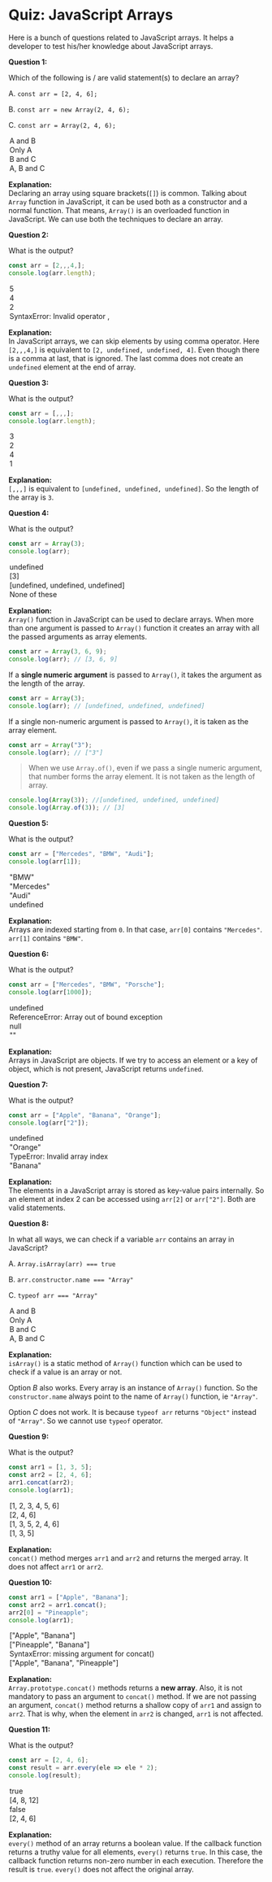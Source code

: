 
<Layout>
<SEO title="Quiz: JavaScript Arrays" />
<JSLayout>

# Quiz: JavaScript Arrays

Here is a bunch of questions related to JavaScript arrays. It helps a developer to test his/her knowledge about JavaScript arrays.

<QuestionItem>

<Question>

**Question 1:**

Which of the following is / are valid statement(s) to declare an array?

A. `const arr = [2, 4, 6];`

B. `const arr = new Array(2, 4, 6);`

C. `const arr = Array(2, 4, 6);`

</Question>

<Option>

A and B

</Option>
<Option>

Only A

</Option>
<Option>

B and C

</Option>
<Option isAnswer="yes">

A, B and C

</Option>

<Explanation>

**Explanation:** <br/>
Declaring an array using square brackets(`[]`) is common. Talking about `Array` function in JavaScript, it can be used both as a constructor and a normal function. That means, `Array()` is an overloaded function in JavaScript. We can use both the techniques to declare an array.

</Explanation>
</QuestionItem>

<Divider />

<QuestionItem>

<Question>

**Question 2:**

What is the output?

```javascript
const arr = [2,,,4,];
console.log(arr.length);
```

</Question>

<Option>

`5`

</Option>
<Option isAnswer="yes">

`4`

</Option>
<Option>

`2`

</Option>
<Option>

`SyntaxError: Invalid operator ,`

</Option>

<Explanation>

**Explanation:** <br/>
In JavaScript arrays, we can skip elements by using comma operator. Here `[2,,,4,]` is equivalent to `[2, undefined, undefined, 4]`. Even though there is a comma at last, that is ignored. The last comma does not create an `undefined` element at the end of array.

</Explanation>
</QuestionItem>

<Divider />

<QuestionItem>

<Question>

**Question 3:**

What is the output?

```javascript
const arr = [,,,];
console.log(arr.length);
```

</Question>

<Option isAnswer="yes">

`3`

</Option>
<Option>

`2`

</Option>
<Option>

`4`

</Option>
<Option>

`1`

</Option>

<Explanation>

**Explanation:** <br/>
`[,,,]` is equivalent to `[undefined, undefined, undefined]`. So the length of the array is `3`.

</Explanation>
</QuestionItem>

<Divider />

<QuestionItem>

<Question>

**Question 4:**

What is the output?

```javascript
const arr = Array(3);
console.log(arr);
```

</Question>

<Option>

`undefined`

</Option>
<Option>

`[3]`

</Option>
<Option isAnswer="yes">

`[undefined, undefined, undefined]`

</Option>
<Option>

None of these

</Option>

<Explanation>

**Explanation:** <br/>
`Array()` function in JavaScript can be used to declare arrays. When more than one argument is passed to `Array()` function it creates an array with all the passed arguments as array elements.

```javascript
const arr = Array(3, 6, 9);
console.log(arr); // [3, 6, 9]
```

If a **single numeric argument** is passed to `Array()`, it takes the argument as the length of the array.

```javascript
const arr = Array(3);
console.log(arr); // [undefined, undefined, undefined]
```

If a single non-numeric argument is passed to `Array()`, it is taken as the array element.

```javascript
const arr = Array("3");
console.log(arr); // ["3"]
```

> When we use `Array.of()`, even if we pass a single numeric argument, that number forms the array element. It is not taken as the length of array.

```javascript
console.log(Array(3)); //[undefined, undefined, undefined]
console.log(Array.of(3)); // [3]
```

</Explanation>
</QuestionItem>

<Divider />

<QuestionItem>

<Question>

**Question 5:**

What is the output?

```javascript
const arr = ["Mercedes", "BMW", "Audi"];
console.log(arr[1]);
```

</Question>

<Option isAnswer="yes">

`"BMW"`

</Option>
<Option>

`"Mercedes"`

</Option>
<Option>

`"Audi"`

</Option>
<Option>

`undefined`

</Option>

<Explanation>

**Explanation:** <br/>
Arrays are indexed starting from `0`. In that case, `arr[0]` contains `"Mercedes"`. `arr[1]` contains `"BMW"`.

</Explanation>
</QuestionItem>

<Divider />

<QuestionItem>

<Question>

**Question 6:**

What is the output?

```javascript
const arr = ["Mercedes", "BMW", "Porsche"];
console.log(arr[1000]);
```

</Question>

<Option isAnswer="yes">

`undefined`

</Option>
<Option>

`ReferenceError: Array out of bound exception`

</Option>
<Option>

`null`

</Option>
<Option>

`""`

</Option>

<Explanation>

**Explanation:** <br/>
Arrays in JavaScript are objects. If we try to access an element or a key of object, which is not present, JavaScript returns `undefined`.

</Explanation>
</QuestionItem>

<Divider />

<QuestionItem>

<Question>

**Question 7:**

What is the output?

```javascript
const arr = ["Apple", "Banana", "Orange"];
console.log(arr["2"]);
```

</Question>

<Option>

`undefined`

</Option>
<Option isAnswer="yes">

`"Orange"`

</Option>
<Option>

`TypeError: Invalid array index`

</Option>
<Option>

`"Banana"`

</Option>

<Explanation>

**Explanation:** <br/>
The elements in a JavaScript array is stored as key-value pairs internally. So an element at index 2 can be accessed using `arr[2]` or `arr["2"]`. Both are valid statements.

</Explanation>
</QuestionItem>

<Divider />

<QuestionItem>

<Question>

**Question 8:**

In what all ways, we can check if a variable `arr` contains an array in JavaScript?

A. `Array.isArray(arr) === true`

B. `arr.constructor.name === "Array"`

C. `typeof arr === "Array"`

</Question>

<Option isAnswer="yes">

A and B

</Option>
<Option>

Only A

</Option>
<Option>

B and C

</Option>
<Option>

A, B and C

</Option>

<Explanation>

**Explanation:** <br/>
`isArray()` is a static method of `Array()` function which can be used to check if a value is an array or not.

Option _B_ also works. Every array is an instance of `Array()` function. So the `constructor.name` always point to the name of `Array()` function, ie `"Array"`.

Option _C_ does not work. It is because `typeof arr` returns `"Object"` instead of `"Array"`. So we cannot use `typeof` operator.

</Explanation>
</QuestionItem>

<Divider />

<QuestionItem>

<Question>

**Question 9:**

What is the output?

```javascript
const arr1 = [1, 3, 5];
const arr2 = [2, 4, 6];
arr1.concat(arr2);
console.log(arr1);
```

</Question>

<Option>

`[1, 2, 3, 4, 5, 6]`

</Option>
<Option>

`[2, 4, 6]`

</Option>
<Option>

`[1, 3, 5, 2, 4, 6]`

</Option>
<Option isAnswer="yes">

`[1, 3, 5]`

</Option>

<Explanation>

**Explanation:** <br/>
`concat()` method merges `arr1` and `arr2` and returns the merged array. It does not affect `arr1` or `arr2`.

</Explanation>
</QuestionItem>

<Divider />

<QuestionItem>

<Question>

**Question 10:**

```javascript
const arr1 = ["Apple", "Banana"];
const arr2 = arr1.concat();
arr2[0] = "Pineapple";
console.log(arr1);
```

</Question>

<Option isAnswer="yes">

`["Apple", "Banana"]`

</Option>
<Option>

`["Pineapple", "Banana"]`

</Option>
<Option>

`SyntaxError: missing argument for concat()`

</Option>
<Option>

`["Apple", "Banana", "Pineapple"]`

</Option>

<Explanation>

**Explanation:** <br/>
`Array.prototype.concat()` methods returns a **new array**. Also, it is not mandatory to pass an argument to `concat()` method. If we are not passing an argument, `concat()` method returns a shallow copy of `arr1` and assign to `arr2`. That is why, when the element in `arr2` is changed, `arr1` is not affected.

</Explanation>
</QuestionItem>

<Divider />

<QuestionItem>

<Question>

**Question 11:**

What is the output?

```javascript
const arr = [2, 4, 6];
const result = arr.every(ele => ele * 2);
console.log(result);
```


</Question>

<Option isAnswer="yes">

`true`

</Option>
<Option>

`[4, 8, 12]`

</Option>
<Option>

`false`

</Option>
<Option>

`[2, 4, 6]`

</Option>

<Explanation>

**Explanation:** <br/>
`every()` method of an array returns a boolean value. If the callback function returns a truthy value for all elements, `every()` returns `true`. In this case, the callback function returns non-zero number in each execution. Therefore the result is `true`. `every()` does not affect the original array.

</Explanation>
</QuestionItem>


</JSLayout>
</Layout>
